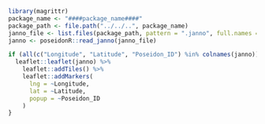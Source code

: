 ```r
library(magrittr)
package_name <- "####package_name####"
package_path <- file.path("../../..", package_name)
janno_file <- list.files(package_path, pattern = ".janno", full.names = TRUE)
janno <- poseidonR::read_janno(janno_file)
```

```r
if (all(c("Longitude", "Latitude", "Poseidon_ID") %in% colnames(janno))) {
  leaflet::leaflet(janno) %>%
    leaflet::addTiles() %>%
    leaflet::addMarkers(
      lng = ~Longitude,
      lat = ~Latitude, 
      popup = ~Poseidon_ID
    )
}
```